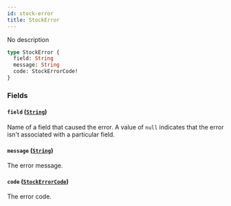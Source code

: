 ```yaml
---
id: stock-error
title: StockError
---
```



No description

```graphql
type StockError {
  field: String
  message: String
  code: StockErrorCode!
}
```


### Fields

#### `field` ([`String`](../../../developer/api-reference/scalars/string))

Name of a field that caused the error. A value of `null` indicates that the error isn't associated with a particular field.


#### `message` ([`String`](../../../developer/api-reference/scalars/string))

The error message.


#### `code` ([`StockErrorCode`](../../../developer/api-reference/enums/stock-error-code))

The error code.




